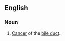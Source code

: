 ==English==
{{wikipedia}}
===Noun===
{{en-noun|-}}
#{{paathology}} [[cancer|Cancer]] of the [[bile duct]].